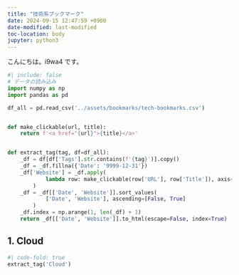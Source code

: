 ```yaml
---
title: "技術系ブックマーク"
date: 2024-09-15 12:47:59 +0900
date-modified: last-modified
toc-location: body
jupyter: python3
---
```


こんにちは。i9wa4 です。

```python
#| include: false
# データの読み込み
import numpy as np
import pandas as pd

df_all = pd.read_csv('../assets/bookmarks/tech-bookmarks.csv')


def make_clickable(url, title):
    return f'<a href="{url}">{title}</a>'


def extract_tag(tag, df=df_all):
    _df = df[df['Tags'].str.contains(f'{tag}')].copy()
    _df = _df.fillna({'Date': '9999-12-31'})
    _df['Website'] = _df.apply(
            lambda row: make_clickable(row['URL'], row['Title']), axis=1
        )
    _df = _df[['Date', 'Website']].sort_values(
            ['Date', 'Website'], ascending=[False, True]
        )
    _df.index = np.arange(1, len(_df) + 1)
    return _df[['Date', 'Website']].to_html(escape=False, index=True)
```

## 1. Cloud

```python
#| code-fold: true
extract_tag('Cloud')
```

